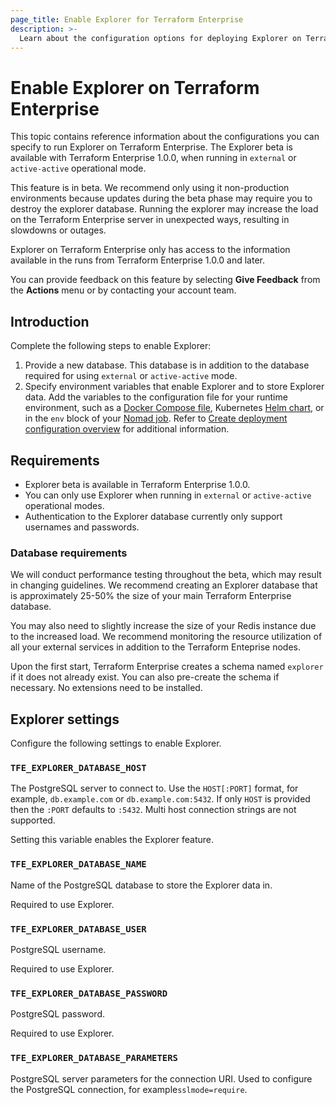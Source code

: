 ```yaml
---
page_title: Enable Explorer for Terraform Enterprise
description: >-
  Learn about the configuration options for deploying Explorer on Terraform Enterprise.
---
```


# Enable Explorer on Terraform Enterprise 

This topic contains reference information about the configurations you can specify to run Explorer on Terraform Enterprise. The Explorer beta is available with Terraform Enterprise 1.0.0, when running in `external` or `active-active` operational mode. 

<Note>

This feature is in beta. We recommend only using it non-production environments because updates during the beta phase may require you to destroy the explorer database. Running the explorer may increase the load on the Terraform Enterprise server in unexpected ways, resulting in slowdowns or outages.

Explorer on Terraform Enterprise only has access to the information available in the runs from Terraform Enterprise 1.0.0 and later.

</Note>

You can provide feedback on this feature by selecting **Give Feedback** from the **Actions** menu or by contacting your account team.

## Introduction

Complete the following steps to enable Explorer:

1. Provide a new database. This database is in addition to the database required for using `external` or `active-active` mode.
1. Specify environment variables that enable Explorer and to store Explorer data. Add the variables to the configuration file for your runtime environment, such as a [Docker Compose file](https://docs.docker.com/compose/compose-file/), Kubernetes [Helm chart](https://helm.sh/), or in the `env` block of your [Nomad job](/nomad/docs/job-specification/env). Refer to [Create deployment configuration overview](/terraform/enterprise/deploy/configuration) for additional information.

## Requirements

- Explorer beta is available in Terraform Enterprise 1.0.0. 
- You can only use Explorer when running in `external` or `active-active` operational modes. 
- Authentication to the Explorer database currently only support usernames and passwords.


### Database requirements

We will conduct performance testing throughout the beta, which may result in changing guidelines. We recommend creating an Explorer database that is approximately 25-50% the size of your main Terraform Enterprise database. 

You may also need to slightly increase the size of your Redis instance due to the increased load. We recommend monitoring the resource utilization of all your external services in addition to the Terraform Enteprise nodes. 

Upon the first start, Terraform Enterprise creates a schema named `explorer` if it does not already exist. You can also pre-create the schema if necessary. No extensions need to be installed.

## Explorer settings

Configure the following settings to enable Explorer.

### `TFE_EXPLORER_DATABASE_HOST`

The PostgreSQL server to connect to. Use the `HOST[:PORT]` format, for example, `db.example.com` or `db.example.com:5432`. If only `HOST` is provided then the `:PORT` defaults to `:5432`. Multi host connection strings are not supported. 

Setting this variable enables the Explorer feature.

### `TFE_EXPLORER_DATABASE_NAME`

Name of the PostgreSQL database to store the Explorer data in.

Required to use Explorer.

### `TFE_EXPLORER_DATABASE_USER`

PostgreSQL username.

Required to use Explorer.

### `TFE_EXPLORER_DATABASE_PASSWORD`

PostgreSQL password.

Required to use Explorer.

### `TFE_EXPLORER_DATABASE_PARAMETERS`

PostgreSQL server parameters for the connection URI. Used to configure the PostgreSQL connection, for example`sslmode=require`.
